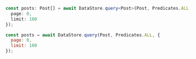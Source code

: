 <BlockSwitcher>
<Block name="TypeScript">

```ts
const posts: Post[] = await DataStore.query<Post>(Post, Predicates.ALL, {
  page: 0,
  limit: 100
});
```

</Block>
<Block name="JavaScript">

```js
const posts = await DataStore.query(Post, Predicates.ALL, {
  page: 0,
  limit: 100
});
```

</Block>
</BlockSwitcher>